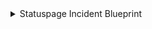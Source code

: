 <details>
<summary>Statuspage Incident Blueprint</summary>

```json showLineNumbers
{
  "identifier": "statuspageIncident",
  "title": "Statuspage Incident",
  "icon": "Alert",
  "description": "An incident reported on a Statuspage",
  "schema": {
    "properties": {
      "status": {
        "type": "string",
        "title": "Current Status",
        "enum": [
          "investigating",
          "identified",
          "monitoring",
          "resolved",
          "postmortem",
          "scheduled",
          "in_progress",
          "verifying",
          "completed"
        ],
        "enumColors": {
          "investigating": "blue",
          "identified": "orange",
          "monitoring": "yellow",
          "resolved": "green",
          "postmortem": "purple",
          "scheduled": "lightGray",
          "in_progress": "blue",
          "verifying": "yellow",
          "completed": "green"
        },
        "description": "Current status of the incident"
      },
      "impact": {
        "type": "string",
        "title": "Impact",
        "enum": ["none", "minor", "major", "critical"],
        "enumColors": {
          "none": "green",
          "minor": "yellow",
          "major": "orange",
          "critical": "red"
        },
        "description": "The impact level of the incident"
      },
      "createdAt": {
        "type": "string",
        "format": "date-time",
        "title": "Created At",
        "description": "When the incident was first reported"
      },
      "updatedAt": {
        "type": "string",
        "format": "date-time",
        "title": "Last Updated At",
        "description": "When the incident was last updated"
      },
      "startedAt": {
        "type": "string",
        "format": "date-time",
        "title": "Started At",
        "description": "When the incident actually began"
      },
      "resolvedAt": {
        "type": "string",
        "format": "date-time",
        "title": "Resolved At",
        "description": "When the incident was resolved (null if ongoing)"
      },
      "shortlink": {
        "type": "string",
        "format": "url",
        "title": "Short Link",
        "description": "A shortened URL for sharing the incident status page"
      },
      "postmortemPublishedAt": {
        "type": "string",
        "format": "date-time",
        "title": "Postmortem Published At",
        "description": "When the postmortem analysis was published (null if not yet published)"
      },
      "scheduled_for": {
        "type": "string",
        "format": "date-time",
        "title": "Scheduled For",
        "description": "Start time for a scheduled incident (null if not scheduled)"
      },
      "scheduled_until": {
        "type": "string",
        "format": "date-time",
        "title": "Scheduled Until",
        "description": "End time for a scheduled incident (null if not scheduled)"
      },
      "scheduled_remind_prior": {
        "type": "boolean",
        "title": "Scheduled Remind Prior",
        "description": "Whether to send a reminder before a scheduled incident"
      },
      "scheduled_reminded_at": {
        "type": "string",
        "format": "date-time",
        "title": "Scheduled Reminded At",
        "description": "When the reminder for a scheduled incident was sent (null if not applicable)"
      },
      "scheduled_auto_in_progress": {
        "type": "boolean",
        "title": "Scheduled Auto In Progress",
        "description": "Whether to automatically transition the incident to 'in progress'"
      },
      "scheduled_auto_completed": {
        "type": "boolean",
        "title": "Scheduled Auto Completed",
        "description": "Whether to automatically mark the incident as completed"
      },
      "metadata": {
        "type": "object",
        "title": "Metadata",
        "description": "Custom metadata associated with the incident"
      },
      "reminder_intervals": {
        "type": "string",
        "title": "Reminder Intervals",
        "description": "Intervals for sending reminders for a scheduled incident (null if not applicable)"
      },
      "postmortem_body": {
        "type": "string",
        "format": "markdown",
        "title": "Postmortem",
        "description": "The content of the postmortem analysis"
      },
      "postmortem_body_last_updated_at": {
        "type": "string",
        "format": "date-time",
        "title": "Postmortem Last Updated At",
        "description": "When the postmortem body was last updated (null if not applicable)"
      },
      "postmortem_ignored": {
        "type": "boolean",
        "title": "Postmortem Ignored",
        "description": "Whether the postmortem has been ignored"
      },
      "postmortem_published_at": {
        "type": "string",
        "format": "date-time",
        "title": "Postmortem Published At",
        "description": "When the postmortem was published (null if not yet published)"
      },
      "postmortem_notified_subscribers": {
        "type": "boolean",
        "title": "Postmortem Notified Subscribers",
        "description": "Whether subscribers were notified about the postmortem"
      },
      "postmortem_notified_twitter": {
        "type": "boolean",
        "title": "Postmortem Notified Twitter",
        "description": "Whether the postmortem was announced on Twitter"
      },
      "pageId": {
        "type": "string",
        "title": "Page ID",
        "description": "The ID of the Statuspage where the incident occurred"
      }
    }
  },
  "calculationProperties": {
    "category": {
      "title": "Category",
      "description": "Category of the incident",
      "calculation": ".properties | .status as $status | if ($status | IN(\"scheduled\", \"in_progress\", \"verifying\", \"completed\")) then \"maintainance\" else \"incident\" end",
      "type": "string",
      "colorized": true,
      "colors": {
        "maintainance": "bronze",
        "incident": "red"
      }
    }
  },
  "relations": {
    "components": {
      "target": "statuspageComponent",
      "required": false,
      "title": "Affected Components",
      "many": true
    },
    "statuspage": {
      "target": "statuspage",
      "required": false,
      "title": "Status Page",
      "many": false
    }
  }
}
```

</details>
